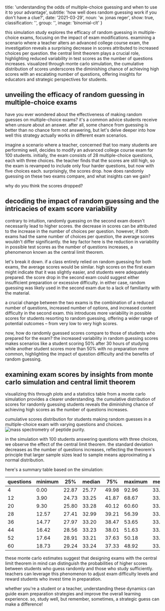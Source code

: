 

  title: 'understanding the odds of multiple-choice guessing and when to use it to your advantage',
  subtitle: 'how well does random guessing work if you don\'t have a clue?',
  date: '2021-03-29',
  noun: 'w. jonas reger',
  show: true,
  classification: '',
  group: '',
  image: 'binomial-clt'
}


<Callout type="abstract" title="abstract">
this simulation study explores the efficacy of random guessing in multiple-choice exams, focusing on the impact of exam modifications. examining a scenario where a teacher alters an advanced college course exam, the investigation reveals a surprising decrease in scores attributed to increased choices per question. the central limit theorem plays a crucial role, highlighting reduced variability in test scores as the number of questions increases. visualized through monte carlo simulation, the cumulative distribution of scores underscores the diminishing chance of achieving high scores with an escalating number of questions, offering insights for educators and strategic perspectives for students.
</Callout>

## unveiling the efficacy of random guessing in multiple-choice exams

have you ever wondered about the effectiveness of making random guesses on multiple-choice exams? it's a common advice students receive when unsure about an answer. after all, some chance from guessing is better than no chance form not answering, but let's delve deeper into how well this strategy actually works in different exam scenarios.

imagine a scenario where a teacher, concerned that too many students are performing well, decides to modify an advanced college course exam for 100 students. initially, the exam consists of 28 multiple-choice questions, each with three choices. the teacher finds that the scores are still high, so the exam is revamped to include only four harder questions, but now with five choices each. surprisingly, the scores drop. how does randomly guessing on these two exams compare, and what insights can we gain?

why do you think the scores dropped?

## decoding the impact of random guessing and the intricacies of exam score variability

contrary to intuition, randomly guessing on the second exam doesn't necessarily lead to higher scores. the decrease in scores can be attributed to the increase in the number of choices per question. however, if both exams had the same number of choices per question, the average scores wouldn't differ significantly. the key factor here is the reduction in variability in possible test scores as the number of questions increases, a phenomenon known as the central limit theorem.

let's break it down. if a class entirely relied on random guessing for both exams, the average scores would be similar. high scores on the first exam might indicate that it was slightly easier, and students were adequately prepared. the score drop in the second exam could suggest either insufficient preparation or excessive difficulty. in either case, random guessing was likely used in the second exam due to a lack of familiarity with the material.

a crucial change between the two exams is the combination of a reduced number of questions, increased number of options, and increased content difficulty in the second exam. this introduces more variability in possible scores for students resorting to random guessing, offering a wider range of potential outcomes – from very low to very high scores.

now, how do randomly guessed scores compare to those of students who prepared for the exam? the increased variability in random guessing scores makes scenarios like a student scoring 50% after 30 hours of studying while another student scores more than 50% with no preparation more common, highlighting the impact of question difficulty and the benefits of random guessing.

## examining exam scores by insights from monte carlo simulation and central limit theorem

visualizing this through plots and a statistics table from a monte carlo simulation provides a clearer understanding. the cumulative distribution of scores for randomly guessing students reveals the diminishing chance of achieving high scores as the number of questions increases.

<figcaption style={{fontSize: "0.9em", fontWeight: "bold", marginBottom: "0.75em", textAlign: "center"}}>
  cumulative scores distribution for students making random guesses in a multiple-choice exam with varying questions and choices.
</figcaption>

<div style={{display: "flex", justifyContent: "center"}}>
<Image src={randomlyGuessing} alt="mass spectrometry of peptide purity." />
</div>

in the simulation with 100 students answering questions with three choices, we observe the effect of the central limit theorem. the standard deviation decreases as the number of questions increases, reflecting the theorem's principle that larger sample sizes lead to sample means approximating a normal distribution.

here's a summary table based on the simulation:

| questions | minimum | 25%   | median | 75%   | maximum | mean  | sd    |
|-----------|---------|-------|--------|-------|---------|-------|-------|
| 4         | 0.00    | 22.87 | 25.77  | 49.98 | 92.96   | 33.29 | 23.52 |
| 12        | 3.90    | 24.73 | 33.25  | 41.87 | 68.67   | 33.34 | 13.57 |
| 20        | 9.30    | 25.80 | 33.28  | 40.12 | 60.60   | 33.32 | 10.50 |
| 28        | 12.57   | 27.41 | 32.99  | 39.21 | 56.39   | 33.35 | 8.89  |
| 36        | 14.77   | 27.97 | 33.20  | 38.47 | 53.65   | 33.31 | 7.84  |
| 44        | 16.42   | 28.56 | 33.23  | 38.01 | 51.63   | 33.33 | 7.09  |
| 52        | 17.64   | 28.91 | 33.21  | 37.63 | 50.18   | 33.33 | 6.53  |
| 60        | 18.73   | 29.24 | 33.24  | 37.33 | 48.92   | 33.33 | 6.06  |

these monte carlo estimates suggest that designing exams with the central limit theorem in mind can distinguish the probabilities of higher scores between students who guess randomly and those who study sufficiently. teachers can leverage this phenomenon to adjust exam difficulty levels and reward students who invest time in preparation.

whether you're a student or a teacher, understanding these dynamics can guide exam preparation strategies and improve the overall learning experience. so, study well, but remember, sometimes, a strategic guess can make a difference!
